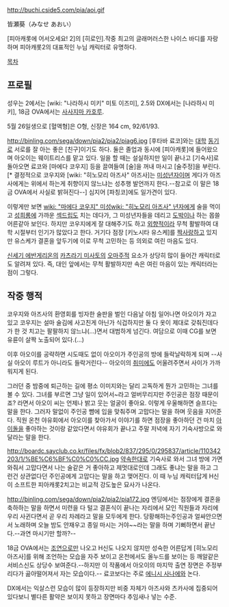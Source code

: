 http://buchi.cside5.com/pia/aoi.gif

皆瀬葵（みなせ あおい）

[피아캐롯에 어서오세요! 2]의 [히로인].작중 최고의 글래머러스한 나이스 바디를 자랑하며 피아캐롯2의 대표적인 누님 캐릭터로 유명하다.

[[목차]]

== 프로필 ==
성우는 2에서는 [wiki: "나라하시 미키" 미토 이즈미], 2.5와 DX에서는 [나라하시 미키], 18금 OVA에서는 [[사사지마 카호루]].

5월 26일생으로 [혈액형]은 O형, 신장은 164 cm, 92/61/93. 

http://binling.com/sega/down/pia2/pia2/piag6.jpg
[후타바 료코]와는 [[대학]] [[동기]]로 서로를 잘 아는 좋은 [친구]이기도 하다. 둘은 졸업과 동시에 [피아캐롯]에 들어왔으며 아오이는 웨이트리스를 맡고 있다. 일을 할 때는 설실하지만 일이 끝나고 [기숙사]로 돌아오면 료코와 [마에다 코우지] 등을 끌여들여 [술]을 꺼내 마시고 [술주정]을 부린다.[* 결정적으로 코우지와 [wiki: "히노모리 아즈사" 아즈사]는 [[미성년자]]이며 게다가 아즈사에게는 위에서 하는게 취향이지 않느냐는 성추행 발언까지 한다.--참고로 이 말은 18금 OVA에서 사실로 밝혀진다--] 심지어 [파칭코]에도 일가견이 있다. 

이렇게만 보면 [[wiki: "마에다 코우지" 미성]][[wiki: "히노모리 아즈사" 년자]]에게 술을 먹이고 [[성희롱]]에 가까운 [[섹드립]]도 치는 데다가, 그 미성년자들을 데리고 [[도박]]이나 하는 몹쓸 어른같아 보인다. 하지만 코우지에게 잘 대해주기도 하고 [[외향적]]이라 무척 활발하여 대학 시절부터 인기가 많았다고 한다. 거기다 점장 [키노시타 유스케]를 [[짝사랑]]하고 있지만 유스케가 결혼을 앞두기에 이로 무척 고민하는 등 의외로 여린 마음도 있다.

[[신세기 에반게리온]]의 [[카츠라기 미사토]]의 [[오마주]]적 요소가 상당히 많이 들어간 캐릭터로도 알려져 있다. 즉, 대인 앞에서는 무척 활발하지만 속은 여린 마음이 있는 캐릭터라는 점이 그렇다.

== 작중 행적 ==
코우지와 아즈사의 환영회를 빙자한 술판을 벌인 다음날 아침 일어나면 아오이가 자고 있고 코우지는 설마 술김에 사고친게 아닌가 식겁하지만 둘 다 옷이 제대로 갖춰진데다가 한 것 치고는 팔팔하지 않느냐(...)면서 대범하게 넘긴다. 여담으로 이때 CG를 보면 유륜이 살짝 노출되어 있다.(...)

이후 아오이를 공략하면 시도때도 없이 아오이가 주인공의 방에 들락날락하게 되며 --사실 아오이 루트가 아니라도 들락거린다-- 아오이의 [[취미]]에도 어울려주면서 사이가 가까워지게 된다.

그러던 중 밤중에 퇴근하는 길에 평소 이미지와는 달리 고독하게 뭔가 고민하는 그녀를 볼 수 있다. 그녀를 부르면 그냥 일이 있어서~라고 얼버무리지만 주인공은 점장 때문이죠? 라면서 아오이 씨는 언제나 밝고 웃는 얼굴이 좋아요. 이렇게 우울해하면 슬프다는 말을 한다. 그러자 말없이 주인공 뺨에 입을 맞춰주며 고맙다는 말을 하며 웃음을 지어준다. 직원 온천 야유회에서 아오이를 찾아가서 이야기를 하면 점장을 좋아하던 건 마치 [[아이돌]]을 좋아하는 것이랑 같았다면서 야유회가 끝나고 주말 저녁에 자기 기숙사방으로 와달라는 말을 한다.

http://boardc.sayclub.co.kr/files/fx/blob2/837/295/0/295837/article/110342203/1/%BE%C6%BF%C0%C0%CC.jpg
[[약속]]한대로 기숙사로 와서 그녀 방에 가면 와줘서 고맙다면서 나는 술같은 거 좋아하고 제멋대로인데 그래도 좋냐는 말을 하고 그런건 상관없다던 주인공에게 고맙다는 말을 하고 맺어진다. 이 때 누님 캐릭터답게 H신이 소프트한 피아캐롯2치고는 비교적 강도높은 묘사가 나온다.

http://binling.com/sega/down/pia2/pia2/pia172.jpg
엔딩에서는 점장에게 결혼을 축하하는 말을 하면서 미련을 다 털고 결혼식이 끝나는 자리에서 모인 직원들과 자리에 우리 사귄다면서 곧 우리 차례라고 말을 모두에게 한다. 당황해하는주인공과 얼싸안으면서 노래하며 오늘 밤도 안재우고 종일 마시는 거야~~라는 말을 하며 기뻐하면서 끝난다.--과연 마시기만 할까?--

18금 OVA에서는 [[조연]]으로만 나오고 H신도 나오지 않지만 성숙한 어른답게 [히노모리 아즈사]를 위해 조언하는 모습을 자주 보이고 온천에서도 올누드를 보이는 등 깨알같은 서비스신도 상당수 보여준다.--하지만 이 작품에서 아오이의 마지막 출연 장면은 주정부리다가 곪아떨어져서 자는 모습이다.-- 료코보다는 주로 [[에니시 사나에]]와 논다.

DX에서는 익살스런 모습이 많이 등장하지만 비중 자체가 아즈사와 츠카사에 집중되어 있다보니 별다른 활약은 보이지 못하고 장면마다 추임새나 넣는 수준.
